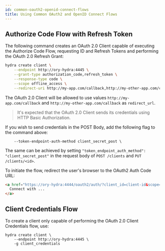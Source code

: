 ```yaml
---
id: common-oauth2-openid-connect-flows
title: Using Common OAuth2 and OpenID Connect Flows
---
```


## Authorize Code Flow with Refresh Token

The following command creates an OAuth 2.0 Client capable of executing the Authorize Code Flow, requesting ID and Refresh Tokens
and performing the OAuth 2.0 Refresh Grant:

```sh
hydra create client \
    --endpoint http://ory-hydra:4445 \
    --grant-type authorization_code,refresh_token \
    --response-type code \
    --scope offline_access \
    --redirect-uri http://my-app.com/callback,http://my-other-app.com/callback
```

The OAuth 2.0 Client will be allowed to use values `http://my-app.com/callback` and `http://my-other-app.com/callback` as
`redirect_url`.

> It's expected that the OAuth 2.0 Client sends its credentials using HTTP Basic Authorization.

If you wish to send credentials in the POST Body, add the following flag to the command above:

```
    --token-endpoint-auth-method client_secret_post \
```

The same can be achieved by setting `"token_endpoint_auth_method": "client_secret_post"` in the request body of `POST /clients`
and `PUT /clients/<id>`.

To initiate the flow, redirect the user's browser to the OAuth2 Auth Code URL:

```html
<a href="https://ory-hydra:4444/oauth2/auth/?client_id=client-id&scope=offline_access&redirect_uri=http://my-app.com/callback">
  Connect with ...
</a>
```

## Client Credentials Flow

To create a client only capable of performing the OAuth 2.0 Client Credentials flow, use:

```shell script
hydra create client \
    --endpoint http://ory-hydra:4445 \
    -g client_credentials
```
